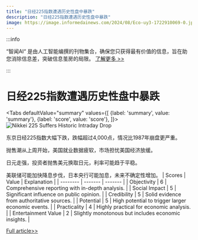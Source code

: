 ```yaml
---
title: "日经225指数遭遇历史性盘中暴跌"
description: "日经225指数遭遇历史性盘中暴跌"
image: https://image.informedainews.com/2024/08/Eco-uy3-1722910069-0.jpg
---
```



:::info

“智闻AI“ 是由人工智能编撰的刊物集合，确保您只获得最有价值的信息，旨在助您消除信息差，突破信息茧房的局限。  [了解更多 >>](/)

:::

# 日经225指数遭遇历史性盘中暴跌


<Tabs
	defaultValue="summary"
	values={[
	{label: 'summary', value: 'summary'},
	{label: 'score', value: 'score'},
]}>
<TabItem value="summary">
<img
  src="https://image.informedainews.com/2024/08/Eco-uy3-1722910069-0.jpg"
  alt="Nikkei 225 Suffers Historic Intraday Drop"
/>



东京日经225指数大幅下跌，跌幅超过4,000点，情况比1987年崩盘更严重。

抛售潮从上周开始，美国就业数据疲软，市场担忧美国经济放缓。

日元走强，投资者抛售美元换取日元，利率可能趋于平稳。

美联储可能加快降息步伐，日本央行可能加息，未来不确定性增加。
</TabItem>
<TabItem value="score">
	| Scores     | Value   | Explanation |
	| -------- | ------- | ------- |
	| Objectivity  | 6    | Comprehensive reporting with in-depth analysis.    |
	| Social Impact | 5     | Significant influence on public opinion.    |
	| Credibility    | 5    | Solid evidence from authoritative sources.    |
	| Potential    | 5    | High potential to trigger larger economic events.    |
	| Practicality    | 4    | Highly practical for economic analysis.    |
	| Entertainment Value    | 2    | Slightly monotonous but includes economic insights.    |
</TabItem>
</Tabs>

[Full article>>](https://www3.nhk.or.jp/nhkworld/en/news/20240805_12/)
